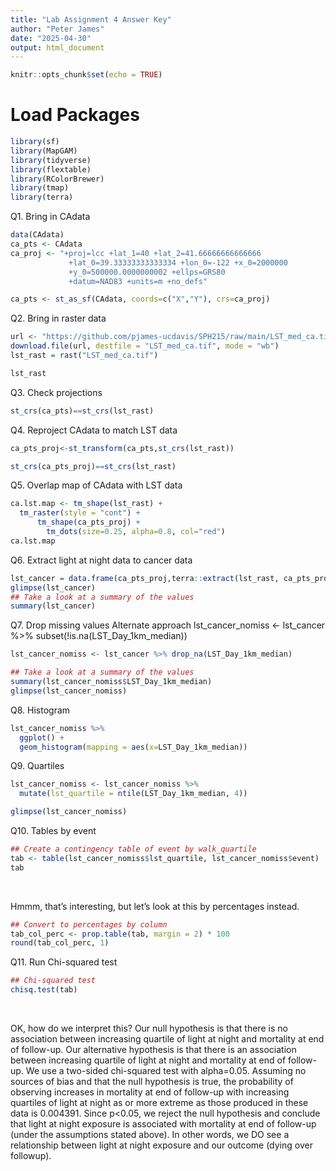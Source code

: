 ```yaml
---
title: "Lab Assignment 4 Answer Key"
author: "Peter James"
date: "2025-04-30"
output: html_document
---
```


```r
knitr::opts_chunk$set(echo = TRUE)
```

# Load Packages
```r
library(sf)
library(MapGAM)
library(tidyverse)
library(flextable)
library(RColorBrewer)
library(tmap)
library(terra)
```

Q1. Bring in CAdata
```r
data(CAdata)
ca_pts <- CAdata
ca_proj <- "+proj=lcc +lat_1=40 +lat_2=41.66666666666666 
             +lat_0=39.33333333333334 +lon_0=-122 +x_0=2000000 
             +y_0=500000.0000000002 +ellps=GRS80 
             +datum=NAD83 +units=m +no_defs"

ca_pts <- st_as_sf(CAdata, coords=c("X","Y"), crs=ca_proj)
```

Q2. Bring in raster data
```r
url <- "https://github.com/pjames-ucdavis/SPH215/raw/main/LST_med_ca.tif"
download.file(url, destfile = "LST_med_ca.tif", mode = "wb")
lst_rast = rast("LST_med_ca.tif")

lst_rast
```

Q3. Check projections
```r
st_crs(ca_pts)==st_crs(lst_rast)
```

Q4. Reproject CAdata to match LST data
```r
ca_pts_proj<-st_transform(ca_pts,st_crs(lst_rast))

st_crs(ca_pts_proj)==st_crs(lst_rast)
```

Q5. Overlap map of CAdata with LST data

```r
ca.lst.map <- tm_shape(lst_rast) +
  tm_raster(style = "cont") +
      tm_shape(ca_pts_proj) +
        tm_dots(size=0.25, alpha=0.8, col="red")
ca.lst.map
```

Q6. Extract light at night data to cancer data
```r

lst_cancer = data.frame(ca_pts_proj,terra::extract(lst_rast, ca_pts_proj))
glimpse(lst_cancer) 
## Take a look at a summary of the values
summary(lst_cancer)
```


Q7. Drop missing values
Alternate approach
lst_cancer_nomiss <- lst_cancer %>%
    subset(!is.na(LST_Day_1km_median))
    
```r
lst_cancer_nomiss <- lst_cancer %>% drop_na(LST_Day_1km_median) 

## Take a look at a summary of the values
summary(lst_cancer_nomiss$LST_Day_1km_median)
glimpse(lst_cancer_nomiss)
```

Q8. Histogram
```r
lst_cancer_nomiss %>%
  ggplot() + 
  geom_histogram(mapping = aes(x=LST_Day_1km_median)) 

```


Q9. Quartiles

```r
lst_cancer_nomiss <- lst_cancer_nomiss %>%
  mutate(lst_quartile = ntile(LST_Day_1km_median, 4))

glimpse(lst_cancer_nomiss)
```

Q10. Tables by event
```r
## Create a contingency table of event by walk_quartile
tab <- table(lst_cancer_nomiss$lst_quartile, lst_cancer_nomiss$event)
tab
```

\

Hmmm, that's interesting, but let's look at this by percentages instead.
```r
## Convert to percentages by column
tab_col_perc <- prop.table(tab, margin = 2) * 100
round(tab_col_perc, 1)
```

Q11. Run Chi-squared test
```r
## Chi-squared test
chisq.test(tab)
```

\

OK, how do we interpret this? Our null hypothesis is that there is no association between increasing quartile of light at night and mortality at end of follow-up. Our alternative hypothesis is that there is an association between increasing quartile of light at night and mortality at end of follow-up. We use a two-sided chi-squared test with alpha=0.05. Assuming no sources of bias and that the null hypothesis is true, the probability of observing increases in mortality at end of follow-up with increasing quartiles of light at night as or more extreme as those produced in these data is 0.004391. Since p<0.05, we  reject the null hypothesis and conclude that light at night exposure is associated with mortality at end of follow-up (under the assumptions stated above). In other words, we DO see a relationship between light at night exposure and our outcome (dying over followup).

